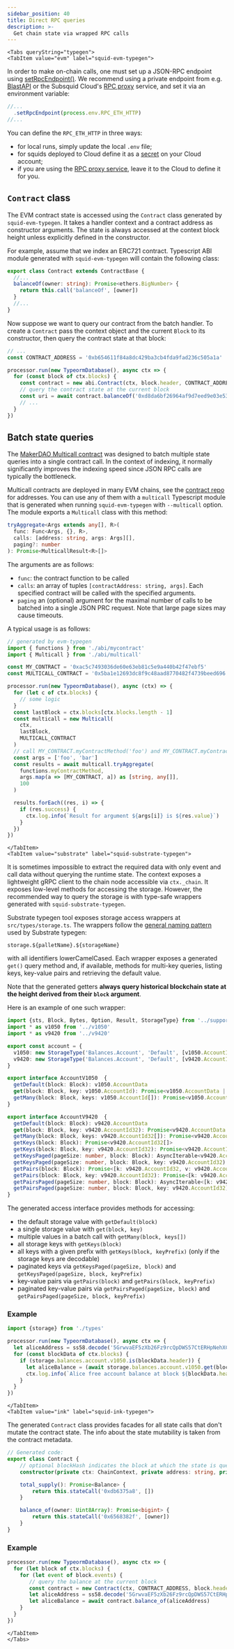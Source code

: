 ```yaml
---
sidebar_position: 40
title: Direct RPC queries
description: >-
  Get chain state via wrapped RPC calls
---
```




```mdx-code-block
<Tabs queryString="typegen">
<TabItem value="evm" label="squid-evm-typegen">
```

In order to make on-chain calls, one must set up a JSON-RPC endpoint using [setRpcEndpoint()](/sdk/reference/processors/evm-batch/general/#set-rpc-endpoint). We recommend using a private endpoint from e.g. [BlastAPI](https://blastapi.io/) or the Subsquid Cloud's [RPC proxy](/cloud/reference/rpc-proxy) service, and set it via an environment variable:

```ts
//...
  .setRpcEndpoint(process.env.RPC_ETH_HTTP)
//...
```
You can define the `RPC_ETH_HTTP` in three ways:
 - for local runs, simply update the local `.env` file;
 - for squids deployed to Cloud define it as a [secret](/cloud/resources/env-variables) on your Cloud account;
 - if you are using the [RPC proxy service](/cloud/reference/rpc-proxy), leave it to the Cloud to define it for you.

## `Contract` class

The EVM contract state is accessed using the `Contract` class generated by `squid-evm-typegen`. It takes a handler context and a contract address as constructor arguments. The state is always accessed at the context block height unless explicitly defined in the constructor.

For example, assume that we index an ERC721 contract. Typescript ABI module generated with `squid-evm-typegen` will contain the following class:

```typescript
export class Contract extends ContractBase {
  //...
  balanceOf(owner: string): Promise<ethers.BigNumber> {
    return this.call('balanceOf', [owner])
  }
  //...
}
```
Now suppose we want to query our contract from the batch handler. To create a `Contract` pass the context object and the current `Block` to its constructor, then query the contract state at that block:
```ts
// ...
const CONTRACT_ADDRESS = '0xb654611f84a8dc429ba3cb4fda9fad236c505a1a'

processor.run(new TypeormDatabase(), async ctx => {
  for (const block of ctx.blocks) { 
    const contract = new abi.Contract(ctx, block.header, CONTRACT_ADDRESS)
    // query the contract state at the current block
    const uri = await contract.balanceOf('0xd8da6bf26964af9d7eed9e03e53415d37aa96045')
    // ...
  }
})
```

## Batch state queries

The [MakerDAO Multicall contract](https://github.com/makerdao/multicall) was designed to batch multiple state queries into a single contract call. In the context of indexing, it normally significantly improves the indexing speed since JSON RPC calls are typically the bottleneck.

Multicall contracts are deployed in many EVM chains, see the [contract repo](https://github.com/makerdao/multicall) for addresses. You can use any of them with a `multicall` Typescript module that is generated when running `squid-evm-typegen` with `--multicall` option. The module exports a `Multicall` class with this method:
```ts
tryAggregate<Args extends any[], R>(
  func: Func<Args, {}, R>,
  calls: [address: string, args: Args][],
  paging?: number
): Promise<MulticallResult<R>[]>
```
The arguments are as follows:
- `func`: the contract function to be called
- `calls`: an array of tuples `[contractAddress: string, args]`. Each specified contract will be called with the specified arguments.
- `paging` an (optional) argument for the maximal number of calls to be batched into a single JSON PRC request. Note that large page sizes may cause timeouts.

A typical usage is as follows:
```ts title="src/main.ts"
// generated by evm-typegen
import { functions } from './abi/mycontract'
import { Multicall } from './abi/multicall'

const MY_CONTRACT = '0xac5c7493036de60e63eb81c5e9a440b42f47ebf5'
const MULTICALL_CONTRACT = '0x5ba1e12693dc8f9c48aad8770482f4739beed696'

processor.run(new TypeormDatabase(), async (ctx) => {
  for (let c of ctx.blocks) {
    // some logic
  }
  const lastBlock = ctx.blocks[ctx.blocks.length - 1]
  const multicall = new Multicall(
    ctx,
    lastBlock,
    MULTICALL_CONTRACT
  )
  // call MY_CONTRACT.myContractMethod('foo') and MY_CONTRACT.myContractMethod('bar')
  const args = ['foo', 'bar']
  const results = await multicall.tryAggregate(
    functions.myContractMethod,
    args.map(a => [MY_CONTRACT, a]) as [string, any[]],
    100
  )

  results.forEach((res, i) => {
    if (res.success) {
      ctx.log.info(`Result for argument ${args[i]} is ${res.value}`)
    }
  })
})
```

```mdx-code-block
</TabItem>
<TabItem value="substrate" label="squid-substrate-typegen">
```

It is sometimes impossible to extract the required data with only event and call data without querying the runtime state.
The context exposes a lightweight gRPC client to the chain node accessible via `ctx._chain`.
It exposes low-level methods for accessing the storage. However, the recommended way to query the storage is with type-safe wrappers generated with `squid-substrate-typegen`.

Substrate typegen tool exposes storage access wrappers at `src/types/storage.ts`. The wrappers follow the [general naming pattern](../generation/#typescript-wrappers) used by Substrate typegen:
```
storage.${palletName}.${storageName}
```
with all identifiers lowerCamelCased. Each wrapper exposes a generated `get()` query method and, if available, methods for multi-key queries, listing keys, key-value pairs and retrieving the default value.

Note that the generated getters **always query historical blockchain state at the height derived from their `block` argument**.

Here is an example of one such wrapper:

```typescript title="src/types/balances/storage.ts"
import {sts, Block, Bytes, Option, Result, StorageType} from '../support'
import * as v1050 from '../v1050'
import * as v9420 from '../v9420'

export const account = {
  v1050: new StorageType('Balances.Account', 'Default', [v1050.AccountId], v1050.AccountData) as AccountV1050,
  v9420: new StorageType('Balances.Account', 'Default', [v9420.AccountId32], v9420.AccountData) as AccountV9420,
}

export interface AccountV1050  {
  getDefault(block: Block): v1050.AccountData
  get(block: Block, key: v1050.AccountId): Promise<v1050.AccountData | undefined>
  getMany(block: Block, keys: v1050.AccountId[]): Promise<v1050.AccountData | undefined[]>
}

export interface AccountV9420  {
  getDefault(block: Block): v9420.AccountData
  get(block: Block, key: v9420.AccountId32): Promise<v9420.AccountData | undefined>
  getMany(block: Block, keys: v9420.AccountId32[]): Promise<v9420.AccountData | undefined[]>
  getKeys(block: Block): Promise<v9420.AccountId32[]>
  getKeys(block: Block, key: v9420.AccountId32): Promise<v9420.AccountId32[]>
  getKeysPaged(pageSize: number, block: Block): AsyncIterable<v9420.AccountId32[]>
  getKeysPaged(pageSize: number, block: Block, key: v9420.AccountId32): AsyncIterable<v9420.AccountId32[]>
  getPairs(block: Block): Promise<[k: v9420.AccountId32, v: v9420.AccountData | undefined][]>
  getPairs(block: Block, key: v9420.AccountId32): Promise<[k: v9420.AccountId32, v: v9420.AccountData | undefined][]>
  getPairsPaged(pageSize: number, block: Block): AsyncIterable<[k: v9420.AccountId32, v: v9420.AccountData | undefined][]>
  getPairsPaged(pageSize: number, block: Block, key: v9420.AccountId32): AsyncIterable<[k: v9420.AccountId32, v: v9420.AccountData | undefined][]>
}
```

The generated access interface provides methods for accessing:

- the default storage value with `getDefault(block)`
- a single storage value with `get(block, key)`
- multiple values in a batch call with `getMany(block, keys[])`
- all storage keys with `getKeys(block)`
- all keys with a given prefix with `getKeys(block, keyPrefix)` (only if the storage keys are decodable)
- paginated keys via `getKeysPaged(pageSize, block)` and `getKeysPaged(pageSize, block, keyPrefix)`
- key-value pairs via `getPairs(block)` and `getPairs(block, keyPrefix)`
- paginated key-value pairs via `getPairsPaged(pageSize, block)` and `getPairsPaged(pageSize, block, keyPrefix)`

### Example

```typescript title="src/main.ts"
import {storage} from './types'

processor.run(new TypeormDatabase(), async ctx => {
  let aliceAddress = ss58.decode('5GrwvaEF5zXb26Fz9rcQpDWS57CtERHpNehXCPcNoHGKutQY').bytes
  for (const blockData of ctx.blocks) {
    if (storage.balances.account.v1050.is(blockData.header)) {
      let aliceBalance = (await storage.balances.account.v1050.get(blockData.header, aliceAddress))?.free
      ctx.log.info(`Alice free account balance at block ${blockData.header.height}: ${aliceBalance}`)
    }
  }
})
```

```mdx-code-block
</TabItem>
<TabItem value="ink" label="squid-ink-typegen">
```

The generated `Contract` class provides facades for all state calls that don't mutate the contract state. The info about the state mutability is taken from the contract metadata.
```ts
// Generated code:
export class Contract {
    // optional blockHash indicates the block at which the state is queried
    constructor(private ctx: ChainContext, private address: string, private blockHash?: string) { }

    total_supply(): Promise<Balance> {
        return this.stateCall('0xdb6375a8', [])
    }

    balance_of(owner: Uint8Array): Promise<bigint> {
        return this.stateCall('0x6568382f', [owner])
    }
}
```

### Example

```ts
processor.run(new TypeormDatabase(), async ctx => {
  for (let block of ctx.blocks) {
    for (let event of block.events) {
       // query the balance at the current block
       const contract = new Contract(ctx, CONTRACT_ADDRESS, block.header.hash)
       let aliceAddress = ss58.decode('5GrwvaEF5zXb26Fz9rcQpDWS57CtERHpNehXCPcNoHGKutQY').bytes
       let aliceBalance = await contract.balance_of(aliceAddress)
    }
  }
})
```

```mdx-code-block
</TabItem>
</Tabs>
```
